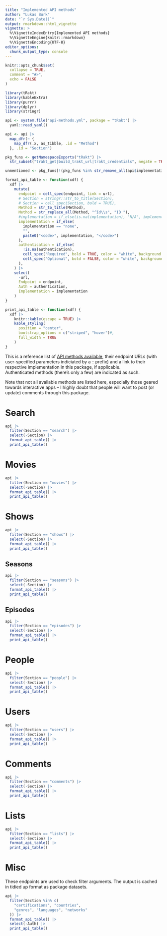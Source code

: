 ```yaml
---
title: "Implemented API methods"
author: "Lukas Burk"
date: "`r Sys.Date()`"
output: rmarkdown::html_vignette
vignette: >
  %\VignetteIndexEntry{Implemented API methods}
  %\VignetteEngine{knitr::rmarkdown}
  %\VignetteEncoding{UTF-8}
editor_options: 
  chunk_output_type: console
---
```


```r
knitr::opts_chunk$set(
  collapse = TRUE,
  comment = "#>",
  echo = FALSE
)

library(tRakt)
library(kableExtra)
library(purrr)
library(dplyr)
library(stringr)
```

```r
api <- system.file("api-methods.yml", package = "tRakt") |>
  yaml::read_yaml() 

api <- api |>
  map_dfr(~ {
    map_dfr(.x, as_tibble, .id = "Method")
  }, .id = "Section")

pkg_funs <- getNamespaceExports("tRakt") |>
  str_subset("trakt_get|build_trakt_url|trakt_credentials", negate = TRUE)

unmentioned <- pkg_funs[!(pkg_funs %in% str_remove_all(api$implementation, pattern = "\\(\\)"))]

format_api_table <- function(xdf) {
  xdf |>
    mutate(
      endpoint = cell_spec(endpoint, link = url),
      # Section = stringr::str_to_title(Section),
      # Section = cell_spec(Section, bold = TRUE),
      Method = str_to_title(Method),
      Method = str_replace_all(Method, "^Id\\s", "ID "),
      #implementation = if_else(is.na(implementation), "N/A", implementation),
      implementation = if_else(
        implementation == "none",
        "",
        paste0("<code>", implementation, "</code>")
      ),
      authentication = if_else(
        !is.na(authentication),
        cell_spec("Required", bold = TRUE, color = "white", background = "red"),
        cell_spec("Optional", bold = FALSE, color = "white", background = "green")
      ),
    ) |>
    select(
      -url,
      Endpoint = endpoint,
      Auth = authentication,
      Implementation = implementation
    )
}

print_api_table <- function(xdf) {
  xdf |>
    knitr::kable(escape = TRUE) |>
    kable_styling(
      position = "center",
      bootstrap_options = c("striped", "hover")#,
      full_width = TRUE
    )
}
```

This is a reference list of [API methods available](https://trakt.docs.apiary.io/), their endpoint URLs (with user-specified parameters indiciated by a `:` prefix) and a link to their respective implementation in this package, if applicable.  
Authenticated methods (there's only a few) are indicated as such.

Note that not all available methods are listed here, especially those geared towards interactive apps – I highly doubt that people will want to post (or update) comments through this package.

# Search

```r
api |>
  filter(Section == "search") |>
  select(-Section) |>
  format_api_table() |>
  print_api_table()
```

# Movies

```r
api |>
  filter(Section == "movies") |>
  select(-Section) |>
  format_api_table() |>
  print_api_table()
```

# Shows

```r
api |>
  filter(Section == "shows") |>
  select(-Section) |>
  format_api_table() |>
  print_api_table()
```

## Seasons

```r
api |>
  filter(Section == "seasons") |>
  select(-Section) |>
  format_api_table() |>
  print_api_table()
```

## Episodes

```r
api |>
  filter(Section == "episodes") |>
  select(-Section) |>
  format_api_table() |>
  print_api_table()
```

# People

```r
api |>
  filter(Section == "people") |>
  select(-Section) |>
  format_api_table() |>
  print_api_table()
```

# Users

```r
api |>
  filter(Section == "users") |>
  select(-Section) |>
  format_api_table() |>
  print_api_table()
```

# Comments

```r
api |>
  filter(Section == "comments") |>
  select(-Section) |>
  format_api_table() |>
  print_api_table()
```

# Lists

```r
api |>
  filter(Section == "lists") |>
  select(-Section) |>
  format_api_table() |>
  print_api_table()
```

# Misc

These endpoints are used to check filter arguments. The output is cached in tidied up
format as package datasets.

```r
api |>
  filter(Section %in% c(
    "certifications", "countries",
    "genres", "languages", "networks"
  )) |>
  format_api_table() |>
  select(-Auth) |>
  print_api_table()
```
